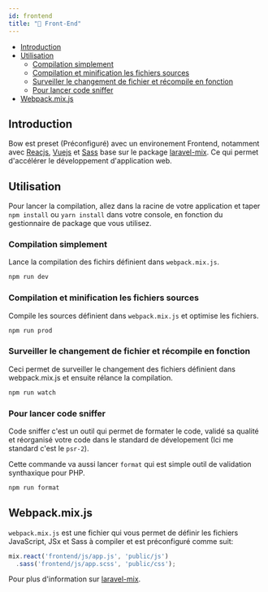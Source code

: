 ```yaml
---
id: frontend
title: "📯 Front-End"
---
```



- [Introduction](#introduction)
- [Utilisation](#utilisation)
  - [Compilation simplement](#compilation-simplement)
  - [Compilation et minification les fichiers sources](#compilation-et-minification-les-fichiers-sources)
  - [Surveiller le changement de fichier et récompile en fonction](#surveiller-le-changement-de-fichier-et-récompile-en-fonction)
  - [Pour lancer code sniffer](#pour-lancer-code-sniffer)
- [Webpack.mix.js](#webpackmixjs)

## Introduction

Bow est preset (Préconfiguré) avec un environement Frontend, notamment avec [Reacjs](https://reactjs.org), [Vuejs](https://vuejs.org) et [Sass](https://sass-lang.com) base sur le package [laravel-mix](https://laravel-mix.com). Ce qui permet d'accélérer le développement d'application web.

## Utilisation

Pour lancer la compilation, allez dans la racine de votre application et taper `npm install` ou `yarn install` dans votre console, en fonction du gestionnaire de package que vous utilisez.

### Compilation simplement

Lance la compilation des fichirs définient dans `webpack.mix.js`.

```bash
npm run dev
```

### Compilation et minification les fichiers sources

Compile les sources définient dans `webpack.mix.js` et optimise les fichiers.

```bash
npm run prod
```

### Surveiller le changement de fichier et récompile en fonction

Ceci permet de surveiller le changement des fichiers définient dans webpack.mix.js et ensuite rélance la compilation.

```bash
npm run watch
```

### Pour lancer code sniffer

Code sniffer c'est un outil qui permet de formater le code, validé sa qualité et réorganisé votre code dans le standard de dévelopement (Ici me standard c'est le `psr-2`).

Cette commande va aussi lancer `format` qui est simple outil de validation synthaxique pour PHP.

```bash
npm run format
```

## Webpack.mix.js

`webpack.mix.js` est une fichier qui vous permet de définir les fichiers JavaScript, JSx et Sass à compiler et est préconfiguré comme suit:

```js
mix.react('frontend/js/app.js', 'public/js')
  .sass('frontend/js/app.scss', 'public/css');
```

Pour plus d'information sur [laravel-mix](https://laravel-mix.com/docs/4.0/basic-example).

<SuggestionFeature />
